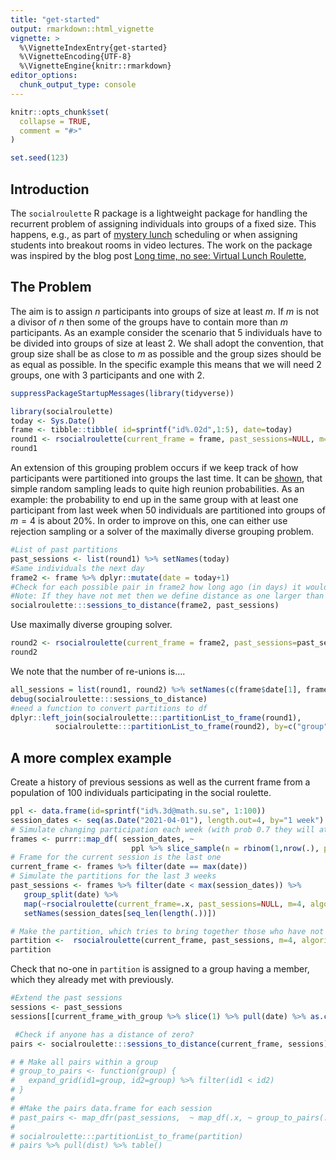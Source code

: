 ```yaml
---
title: "get-started"
output: rmarkdown::html_vignette
vignette: >
  %\VignetteIndexEntry{get-started}
  %\VignetteEncoding{UTF-8}
  %\VignetteEngine{knitr::rmarkdown}
editor_options: 
  chunk_output_type: console
---
```


```r
knitr::opts_chunk$set(
  collapse = TRUE,
  comment = "#>"
)
```
```r
set.seed(123)
```

## Introduction

The `socialroulette` R package is a lightweight package for handling the recurrent problem of assigning individuals into groups of a fixed size. This happens, e.g., as part of [mystery lunch](https://hbr.org/2013/01/a-new-way-to-network-inside-yo) scheduling or when assigning students into breakout rooms in video lectures. The work on the package was inspired by the blog post [Long time, no see: Virtual Lunch Roulette](https://staff.math.su.se/hoehle/blog/2021/04/04/socialsamp.html),

## The Problem
The aim is to assign $n$ participants into groups of size at least $m$. If $m$ is not a divisor of $n$ then some of the groups have to contain more than $m$ participants. As an example consider the scenario that 5 individuals have to be divided into groups of size at least 2. We shall adopt the convention, that group size shall be as close to $m$ as possible and the group sizes should be as equal as possible. In the specific example this means that we will need 2 groups, one with 3 participants and one with 2.

```r
suppressPackageStartupMessages(library(tidyverse))
```
```r
library(socialroulette)
today <- Sys.Date()
frame <- tibble::tibble( id=sprintf("id%.02d",1:5), date=today)
round1 <- rsocialroulette(current_frame = frame, past_sessions=NULL, m=2, algorithm="srs")
round1
```

An extension of this grouping problem occurs if we keep track of how participants were partitioned into groups the last time. 
It can be [shown](https://staff.math.su.se/hoehle/blog/2021/04/04/socialsamp.html), that simple random sampling leads to quite high reunion probabilities. As an example: the probability to end up in the same group with at least one participant from last week when 50 individuals are partitioned into groups of $m=4$ is about 20%. In order to improve on this, one can either use rejection sampling or a solver of the maximally diverse grouping problem.

```r
#List of past partitions
past_sessions <- list(round1) %>% setNames(today)
#Same individuals the next day
frame2 <- frame %>% dplyr::mutate(date = today+1)
#Check for each possible pair in frame2 how long ago (in days) it would be that they met. 
#Note: If they have not met then we define distance as one larger than the biggest distance. (-> change in config)
socialroulette:::sessions_to_distance(frame2, past_sessions)
```

Use maximally diverse grouping solver.
```r
round2 <- rsocialroulette(current_frame = frame2, past_sessions=past_sessions, m=2, algorithm="mdgp")
round2
```

We note that the number of re-unions is....

```r
all_sessions = list(round1, round2) %>% setNames(c(frame$date[1], frame$date[1]+1))
debug(socialroulette:::sessions_to_distance)
#need a function to convert partitions to df 
dplyr::left_join(socialroulette:::partitionList_to_frame(round1),
          socialroulette:::partitionList_to_frame(round2), by=c("group"))
```


## A more complex example
Create a history of previous sessions as well as the current frame from a population of 100 individuals participating in the social roulette.

```r
ppl <- data.frame(id=sprintf("id%.3d@math.su.se", 1:100))
session_dates <- seq(as.Date("2021-04-01"), length.out=4, by="1 week")
# Simulate changing participation each week (with prob 0.7 they will attend)
frames <- purrr::map_df( session_dates, ~ 
                           ppl %>% slice_sample(n = rbinom(1,nrow(.), prob=0.7)) %>% mutate(date=.x))
# Frame for the current session is the last one
current_frame <- frames %>% filter(date == max(date))
# Simulate the partitions for the last 3 weeks
past_sessions <- frames %>% filter(date < max(session_dates)) %>%
   group_split(date) %>%
   map(~rsocialroulette(current_frame=.x, past_sessions=NULL, m=4, algorithm="srs")) %>%
   setNames(session_dates[seq_len(length(.))])
```

```r
# Make the partition, which tries to bring together those who have not met in a long time
partition <-  rsocialroulette(current_frame, past_sessions, m=4, algorithm="mdgp")
partition
```

Check that no-one in `partition` is assigned to a group having a member, which they already met with previously.

```r
#Extend the past sessions
sessions <- past_sessions
sessions[[current_frame_with_group %>% slice(1) %>% pull(date) %>% as.character()]] <- partition

 #Check if anyone has a distance of zero?
pairs <- socialroulette:::sessions_to_distance(current_frame, sessions) 

# # Make all pairs within a group
# group_to_pairs <- function(group) {
#   expand_grid(id1=group, id2=group) %>% filter(id1 < id2)
# }
# 
# #Make the pairs data.frame for each session
# past_pairs <- map_dfr(past_sessions,  ~ map_df(.x, ~ group_to_pairs(.x)), .id="date")
# 
# socialroulette:::partitionList_to_frame(partition)  
# pairs %>% pull(dist) %>% table()

```

